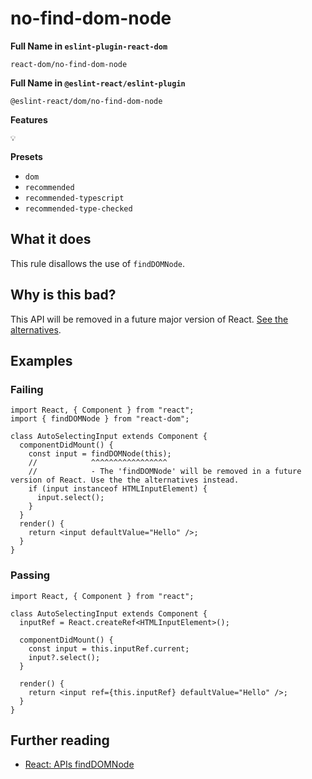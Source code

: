 # no-find-dom-node

**Full Name in `eslint-plugin-react-dom`**

```plain copy
react-dom/no-find-dom-node
```

**Full Name in `@eslint-react/eslint-plugin`**

```plain copy
@eslint-react/dom/no-find-dom-node
```

**Features**

`💡`

**Presets**

- `dom`
- `recommended`
- `recommended-typescript`
- `recommended-type-checked`

## What it does

This rule disallows the use of `findDOMNode`.

## Why is this bad?

This API will be removed in a future major version of React. [See the alternatives](https://react.dev/reference/react-dom/findDOMNode#alternatives).

## Examples

### Failing

```tsx
import React, { Component } from "react";
import { findDOMNode } from "react-dom";

class AutoSelectingInput extends Component {
  componentDidMount() {
    const input = findDOMNode(this);
    //            ^^^^^^^^^^^^^^^^^
    //            - The 'findDOMNode' will be removed in a future version of React. Use the the alternatives instead.
    if (input instanceof HTMLInputElement) {
      input.select();
    }
  }
  render() {
    return <input defaultValue="Hello" />;
  }
}
```

### Passing

```tsx
import React, { Component } from "react";

class AutoSelectingInput extends Component {
  inputRef = React.createRef<HTMLInputElement>();

  componentDidMount() {
    const input = this.inputRef.current;
    input?.select();
  }

  render() {
    return <input ref={this.inputRef} defaultValue="Hello" />;
  }
}
```

## Further reading

- [React: APIs findDOMNode](https://react.dev/reference/react-dom/findDOMNode)
